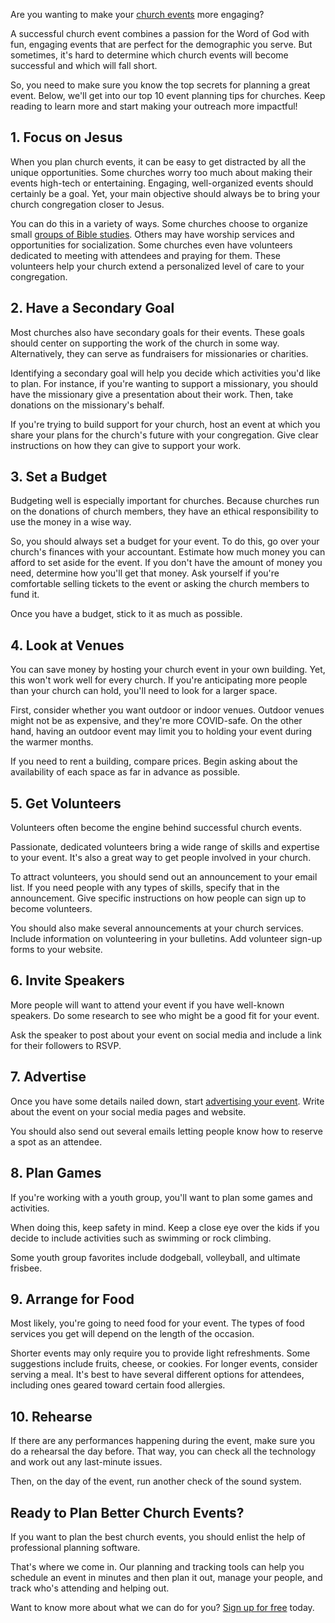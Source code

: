 <BlogImage />
<BlogInfo />

Are you wanting to make your [church events](https://pitchinclub.com/resources/type-of-events)
more engaging?

A successful church event combines a passion for the Word of God with fun, engaging events 
that are perfect for the demographic you serve. But sometimes, it's hard to determine which 
church events will become successful and which will fall short. 

So, you need to make sure you know the top secrets for planning a great event. Below, 
we'll get into our top 10 event planning tips for churches. Keep reading to learn more and 
start making your outreach more impactful!

<MobileAd />

## 1. Focus on Jesus

When you plan church events, it can be easy to get distracted by all the unique opportunities. 
Some churches worry too much about making their events high-tech or entertaining. 
Engaging, well-organized events should certainly be a goal. Yet, your main objective should 
always be to bring your church congregation closer to Jesus.

You can do this in a variety of ways. Some churches choose to organize small
[groups of Bible studies](https://www.biblestudytools.com/bible-study/tips/leading-a-bible-study-11628182.html).
Others may have worship services and opportunities for socialization. Some churches even have 
volunteers dedicated to meeting with attendees and praying for them. These volunteers help your church 
extend a personalized level of care to your congregation.


<MobileAdSquare />
<DesktopAdHoriz />

## 2. Have a Secondary Goal

Most churches also have secondary goals for their events. These goals should center on supporting 
the work of the church in some way. Alternatively, they can serve as fundraisers for missionaries 
or charities. 

Identifying a secondary goal will help you decide which activities you'd like to plan. 
For instance, if you're wanting to support a missionary, you should have the missionary give a 
presentation about their work. Then, take donations on the missionary's behalf.

If you're trying to build support for your church, host an event at which you share your plans 
for the church's future with your congregation. Give clear instructions on how they can give to 
support your work.


<MobileAdSquare />

## 3. Set a Budget

Budgeting well is especially important for churches. Because churches run on the 
donations of church members, they have an ethical responsibility to use the money in a wise way.

So, you should always set a budget for your event. To do this, go over your church's finances 
with your accountant. Estimate how much money you can afford to set aside for the event. If you 
don't have the amount of money you need, determine how you'll get that money. Ask yourself if 
you're comfortable selling tickets to the event or asking the church members to fund it.

Once you have a budget, stick to it as much as possible. 

<MobileAd />
<DesktopAdHoriz />

## 4. Look at Venues

You can save money by hosting your church event in your own building. 
Yet, this won't work well for every church. If you're anticipating more people than your 
church can hold, you'll need to look for a larger space.

First, consider whether you want outdoor or indoor venues. Outdoor venues might not be as 
expensive, and they're more COVID-safe. On the other hand, having an outdoor event may 
limit you to holding your event during the warmer months.

If you need to rent a building, compare prices. Begin asking about the availability of each 
space as far in advance as possible.

<MobileAdSquare />

## 5. Get Volunteers

Volunteers often become the engine behind successful church events.

Passionate, dedicated volunteers bring a wide range of skills and expertise 
to your event. It's also a great way to get people involved in your church.

To attract volunteers, you should send out an announcement to your email list. 
If you need people with any types of skills, specify that in the announcement. 
Give specific instructions on how people can sign up to become volunteers.

You should also make several announcements at your church services. Include information 
on volunteering in your bulletins. Add volunteer sign-up forms to your website. 

<MobileAdSquare />
<DesktopAdSquare />

## 6. Invite Speakers

More people will want to attend your event if you have well-known speakers. 
Do some research to see who might be a good fit for your event.

Ask the speaker to post about your event on social media and include a link 
for their followers to RSVP.

<MobileAdSquare />

## 7. Advertise

Once you have some details nailed down, start 
[advertising your event](https://neilpatel.com/blog/10-best-ways-promote-event-online/).
Write about the event on your social media pages and website. 

You should also send out several emails letting people know how to reserve a spot as an attendee.

<MobileAd />
<DesktopAdHoriz />

## 8. Plan Games

If you're working with a youth group, you'll want to plan some games and activities.

When doing this, keep safety in mind. Keep a close eye over the kids if you decide to include activities such as swimming or rock climbing.

Some youth group favorites include dodgeball, volleyball, and ultimate frisbee.

<MobileAdSquare />

## 9. Arrange for Food

Most likely, you're going to need food for your event. The types of food services you 
get will depend on the length of the occasion.

Shorter events may only require you to provide light refreshments. Some suggestions 
include fruits, cheese, or cookies. For longer events, consider serving a meal. It's best 
to have several different options for attendees, including ones geared toward certain food allergies.

<MobileAdSquare />
<DesktopAdHoriz />

## 10. Rehearse

If there are any performances happening during the event, make sure you do a rehearsal 
the day before. That way, you can check all the technology and work out any last-minute issues. 

Then, on the day of the event, run another check of the sound system.

<MobileAdSquare />

## Ready to Plan Better Church Events?

If you want to plan the best church events, you should enlist the help of professional 
planning software.

That's where we come in. Our planning and tracking tools can help you schedule an event 
in minutes and then plan it out, manage your people, and track who's attending and helping out.

Want to know more about what we can do for you? 
[Sign up for free](https://pitchinclub.com/signup) today.

<MobileAdSquare />
<MobileAd />

<DesktopAdSquare />
